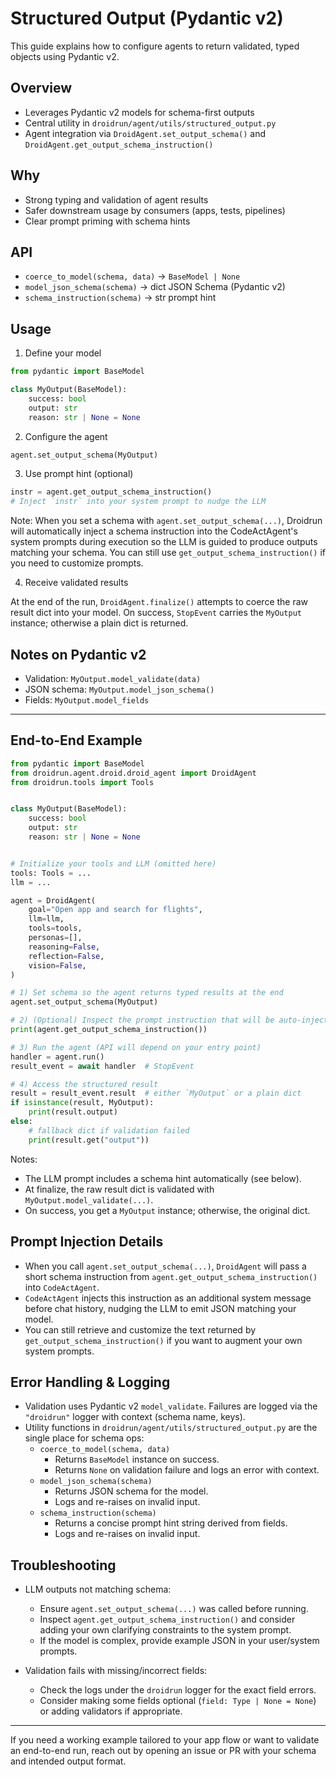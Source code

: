 # Structured Output (Pydantic v2)

This guide explains how to configure agents to return validated, typed objects using Pydantic v2.

## Overview

- Leverages Pydantic v2 models for schema-first outputs
- Central utility in `droidrun/agent/utils/structured_output.py`
- Agent integration via `DroidAgent.set_output_schema()` and `DroidAgent.get_output_schema_instruction()`

## Why

- Strong typing and validation of agent results
- Safer downstream usage by consumers (apps, tests, pipelines)
- Clear prompt priming with schema hints

## API

- `coerce_to_model(schema, data)` → `BaseModel | None`
- `model_json_schema(schema)` → dict JSON Schema (Pydantic v2)
- `schema_instruction(schema)` → str prompt hint

## Usage

1) Define your model

```python
from pydantic import BaseModel

class MyOutput(BaseModel):
    success: bool
    output: str
    reason: str | None = None
```

2) Configure the agent

```python
agent.set_output_schema(MyOutput)
```

3) Use prompt hint (optional)

```python
instr = agent.get_output_schema_instruction()
# Inject `instr` into your system prompt to nudge the LLM
```

Note: When you set a schema with `agent.set_output_schema(...)`, Droidrun will automatically inject a schema instruction into the CodeActAgent's system prompts during execution so the LLM is guided to produce outputs matching your schema. You can still use `get_output_schema_instruction()` if you need to customize prompts.

4) Receive validated results

At the end of the run, `DroidAgent.finalize()` attempts to coerce the raw result dict into your model. On success, `StopEvent` carries the `MyOutput` instance; otherwise a plain dict is returned.

## Notes on Pydantic v2

- Validation: `MyOutput.model_validate(data)`
- JSON schema: `MyOutput.model_json_schema()`
- Fields: `MyOutput.model_fields`

---

## End-to-End Example

```python
from pydantic import BaseModel
from droidrun.agent.droid.droid_agent import DroidAgent
from droidrun.tools import Tools


class MyOutput(BaseModel):
    success: bool
    output: str
    reason: str | None = None


# Initialize your tools and LLM (omitted here)
tools: Tools = ...
llm = ...

agent = DroidAgent(
    goal="Open app and search for flights",
    llm=llm,
    tools=tools,
    personas=[],
    reasoning=False,
    reflection=False,
    vision=False,
)

# 1) Set schema so the agent returns typed results at the end
agent.set_output_schema(MyOutput)

# 2) (Optional) Inspect the prompt instruction that will be auto-injected
print(agent.get_output_schema_instruction())

# 3) Run the agent (API will depend on your entry point)
handler = agent.run()
result_event = await handler  # StopEvent

# 4) Access the structured result
result = result_event.result  # either `MyOutput` or a plain dict
if isinstance(result, MyOutput):
    print(result.output)
else:
    # fallback dict if validation failed
    print(result.get("output"))
```

Notes:
- The LLM prompt includes a schema hint automatically (see below).
- At finalize, the raw result dict is validated with `MyOutput.model_validate(...)`.
- On success, you get a `MyOutput` instance; otherwise, the original dict.

## Prompt Injection Details

- When you call `agent.set_output_schema(...)`, `DroidAgent` will pass a short schema instruction from `agent.get_output_schema_instruction()` into `CodeActAgent`.
- `CodeActAgent` injects this instruction as an additional system message before chat history, nudging the LLM to emit JSON matching your model.
- You can still retrieve and customize the text returned by `get_output_schema_instruction()` if you want to augment your own system prompts.

## Error Handling & Logging

- Validation uses Pydantic v2 `model_validate`. Failures are logged via the `"droidrun"` logger with context (schema name, keys).
- Utility functions in `droidrun/agent/utils/structured_output.py` are the single place for schema ops:
  - `coerce_to_model(schema, data)`
    - Returns `BaseModel` instance on success.
    - Returns `None` on validation failure and logs an error with context.
  - `model_json_schema(schema)`
    - Returns JSON schema for the model.
    - Logs and re-raises on invalid input.
  - `schema_instruction(schema)`
    - Returns a concise prompt hint string derived from fields.
    - Logs and re-raises on invalid input.


## Troubleshooting

- LLM outputs not matching schema:
  - Ensure `agent.set_output_schema(...)` was called before running.
  - Inspect `agent.get_output_schema_instruction()` and consider adding your own clarifying constraints to the system prompt.
  - If the model is complex, provide example JSON in your user/system prompts.

- Validation fails with missing/incorrect fields:
  - Check the logs under the `droidrun` logger for the exact field errors.
  - Consider making some fields optional (`field: Type | None = None`) or adding validators if appropriate.
  

---

If you need a working example tailored to your app flow or want to validate an end-to-end run, reach out by opening an issue or PR with your schema and intended output format.

